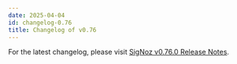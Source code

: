```yaml
---
date: 2025-04-04
id: changelog-0.76
title: Changelog of v0.76
---
```


For the latest changelog, please visit [SigNoz v0.76.0 Release Notes](https://github.com/SigNoz/signoz/releases/tag/v0.76.0).

